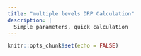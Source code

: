 ---
title: "multiple levels DRP Calculation"
description: |
  Simple parameters, quick calculation
---

```{r setup, include=FALSE}
knitr::opts_chunk$set(echo = FALSE)
```

